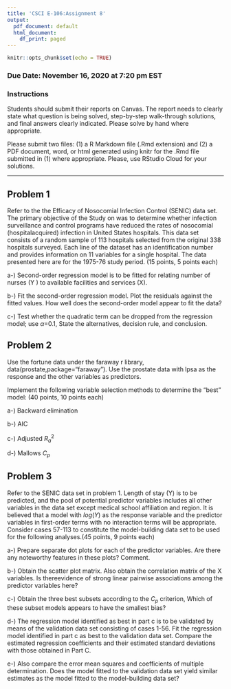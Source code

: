 ```yaml
---
title: 'CSCI E-106:Assignment 8'
output:
  pdf_document: default
  html_document:
    df_print: paged
---
```


```r
knitr::opts_chunk$set(echo = TRUE)
```

### Due Date: November 16, 2020 at 7:20 pm EST
### Instructions

Students should submit their reports on Canvas. The report needs to clearly state what question is being solved, step-by-step walk-through solutions, and final answers clearly indicated. Please solve by hand where appropriate.

Please submit two files: (1) a R Markdown file (.Rmd extension) and (2) a PDF document, word, or html generated using knitr for the .Rmd file submitted in (1) where appropriate. Please, use RStudio Cloud for your solutions.

----------------------------------------------------


## Problem 1

Refer to the the Efficacy of Nosocomial Infection Control (SENIC) data set. The primary objective of the Study on  was to
determine whether infection surveillance and control programs have reduced the rates of nosocomial (hospitalacquired) infection in United States hospitals. This data set consists of a random sample of 113 hospitals selected from the original 338 hospitals surveyed. Each line of the dataset has an identification number and
provides information on 11 variables for a single hospital. The data presented here are for the 1975-76 study
period. (15 points, 5 points each)


a-) Second-order regression model is to be fitted for relating number of nurses (Y ) to available facilities and
services (X).

b-) Fit the second-order regression model. Plot the residuals against the fitted values. How well does the second-order model appear to fit the data?

c-) Test whether the quadratic term can be dropped from the regression model; use $\alpha$=0.1,  State the alternatives, decision rule, and conclusion.


## Problem 2

Use the fortune data under the faraway r library, data(prostate,package="faraway"). Use the prostate data with lpsa as the response and the other variables as predictors. 

Implement the following variable selection methods to determine the “best” model: (40 points, 10 points each)

a-) Backward elimination

b-) AIC

c-) Adjusted $R_a^2$

d-) Mallows $C_p$


## Problem 3 

Refer to the SENIC data set in problem 1. Length of stay (Y) is to be predicted, and the pool of potential predictor variables includes all other variables in the data set except medical school affiliation and region. It is believed that a model with $log(Y)$  as the response variable and the predictor variables in first-order terms with no interaction terms will be appropriate. Consider cases 57-113 to constitute the model-building data set to be used for the following analyses.(45 points, 9 points each)

a-) Prepare separate dot plots for each of the predictor variables. Are there any noteworthy features in these plots? Comment.

b-) Obtain the scatter plot matrix. Also obtain the correlation matrix of the X variables. Is thereevidence of strong linear pairwise associations among the predictor variables here?

c-) Obtain the three best subsets according to the $C_p$ criterion, Which of these subset models appears to have the smallest bias?

d-) The regression model identified as best in part c is to be validated by means of the validation data set consisting of cases 1-56.  Fit the regression model identified in part c as best to the validation data set. Compare the estimated regression coefficients and their estimated standard deviations with those obtained in Part C. 

e-) Also compare the error mean squares and coefficients of multiple determination. Does the model fitted to the validation data set yield similar estimates as the model fitted to the model-building data set?